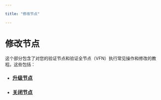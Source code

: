 ```yaml
---

title: "修改节点"

---
```


# 修改节点

这个部分包含了对您的验证节点和验证全节点（VFN）执行常见操作和修改的教程。这些包括：

- ### [升级节点](modify-nodes/update-validator-node.mdx)
- ### [关闭节点](modify-nodes/shutting-down-nodes.mdx)